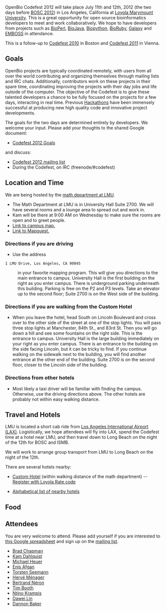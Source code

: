 OpenBio Codefest 2012 will take place July 11th and 12th, 2012 (the two days before [[BOSC 2012]]) in Los Angeles, California at [http://www.lmu.edu/ Loyola Marymount University]. This is a great opportunity for open source bioinformatics developers to meet and work collaboratively. We hope to have developers from projects such as [http://bioperl.org BioPerl], [http://www.biojava.org BioJava], [http://biopython.org Biopython], [http://www.bioruby.org BioRuby], [http://wiki.g2.bx.psu.edu/ Galaxy] and [http://www.emboss.org EMBOSS] in attendance.

This is a follow-up to [[Codefest 2010]] in Boston and [[Codefest 2011]] in Vienna.

== Goals ==

OpenBio projects are typically coordinated remotely, with users from all over the world contributing and organizing themselves through mailing lists and IRC chats. Additionally, contributors work on these projects in their spare time, coordinating improving the projects with their day jobs and life outside of the computer.
The objective of the Codefest is to give these talented developers a chance to be fully focused on the projects for a few days, interacting in real time. Previous [http://www.open-bio.org/wiki/Hackathon Hackathons] have been immensely successful at producing new high quality code and innovative project developments.

The goals for the two days are determined entirely by developers. We welcome your input. Please add your thoughts to the shared Google document:

* [https://docs.google.com/document/d/1FhxN06Ub63dkC6wiHCemFBAiM4MGwW8yG47qVqysioc/edit Codefest 2012 Goals]

and discuss:

* [https://groups.google.com/forum/?fromgroups#!forum/openbio-codefest-2012 Codefest 2012 mailing list]
* During the Codefest, on IRC (freenode/#codefest)

== Location and Time ==

We are being hosted by the [http://cse.lmu.edu/departments/math.htm math department at LMU].

* The Math Department at LMU is in University Hall Suite 2700.  We will have several rooms and a lounge area to spread out and work in.
* Kam will be there at 9:00 AM on Wednesday to make sure the rooms are open and to greet people.
* [http://www.lmu.edu/Assets/WEBADMIN+ONLY+-+Special+Content/Campus+Map+Full+Color.pdf Link to campus map.]
* [http://www.mapquest.com/maps?address=1+Lmu+Dr&city=Los+Angeles&state=CA&zipcode=90045&redirect=true Link to Mapquest.]

=== Directions if you are driving ===

* Use the address

 1 LMU Drive, Los Angeles, CA 90045

: in your favorite mapping program.  This will give you directions to the main entrance to campus.  University Hall is the first building on the right as you enter campus.  There is underground parking underneath this building.  Parking is free on the P2 and P3 levels.  Take an elevator up to the second floor; Suite 2700 is on the West side of the building.

=== Directions if you are walking from the Custom Hotel ===

* When you leave the hotel, head South on Lincoln Boulevard and cross over to the other side of the street at one of the stop lights.  You will pass three stop lights at Manchester, 84th St., and 83rd St.  Then you will go down a hill and see some fountains on the right side.  This is the entrance to campus.  University Hall is the large building immediately on your right as you enter campus.  There is an entrance to the building on the side facing Lincoln, but it can be tricky to find.  If you continue walking on the sidewalk next to the building, you will find another entrance at the other end of the building.  Suite 2700 is on the second floor, closer to the Lincoln side of the building.

=== Directions from other hotels ===

* Most likely a taxi driver will be familiar with finding the campus.  Otherwise, use the driving directions above.  The other hotels are probably not within easy walking distance.

== Travel and Hotels ==

LMU is located a short cab ride from [http://www.lawa.org/welcomeLAX.aspx Los Angeles International Airport (LAX)]. Logistically, we hope attendees will fly into LAX, spend the Codefest time at a hotel near LMU, and then travel down to Long Beach on the night of the 12th for BOSC and ISMB.

We will work to arrange group transport from LMU to Long Beach on the night of the 12th.

There are several hotels nearby:

* [http://www.jdvhotels.com/hotels/losangeles/custom_hotel Custom Hotel] (within walking distance of the math department) -- [http://reservations.ihotelier.com/crs/indexaccount.cfm?hotelid=75065&languageid=1&identifire=LOYOLA&taid=0&identifier=LOYOLA Register with Loyola Rate code]

* [http://www.lmu.edu/about/services/bao/Auxiliary_Business_Services/localhotels.htm Alphabetical list of nearby hotels]

== Food ==

== Attendees ==

You are very welcome to attend. Please add yourself if you are interested to [https://docs.google.com/spreadsheet/ccc?key=0Agxg-o4ZmoZ4dDRWSTdMaE1Qeng3Y1FGN0tvT0t3eGc this Google spreadsheet] and sign up on the [https://groups.google.com/forum/?fromgroups#!forum/openbio-codefest-2012 mailing list].

* [http://bcbio.wordpress.com/ Brad Chapman]
* [http://myweb.lmu.edu/kdahlqui Kam Dahlquist]
* [http://www.ohloh.net/accounts/heuermh Michael Heuer]
* [http://usecloudman.org/enis Enis Afgan]
* [http://www.bioinformatics.net.au/ Torsten Seemann]
* [https://projets.pasteur.fr/projects/mobyle/wiki Hervé Ménager]
* [https://projets.pasteur.fr/projects/mobyle/wiki Bertrand Néron]
* [http://nebc.nerc.ac.uk/tools/bio-linux Tim Booth]
* [http://www.jcvi.org/cms/about/bios/kkrampis/ Ntino Krampis]
* [http://bioinformaticscore.blogspot.com/ Dawei Lin]
* [http://usegalaxy.org Dannon Baker]